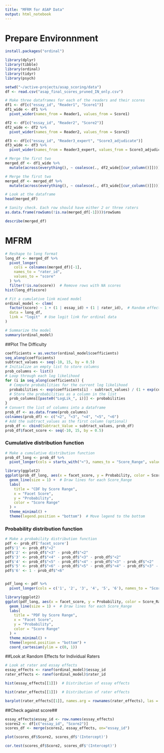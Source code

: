 ```yaml
---
title: "MFRM for ASAP Data"
output: html_notebook
---
```


# Prepare Environnment
```r
install.packages("ordinal")

library(dplyr)
library(tibble)
library(ordinal)
library(tidyr)
library(psych)
```

```r
setwd("~/active-projects/asap_scoring/data")
df <- read.csv("asap_final_scores_pruned_IN_only.csv")
```

```r
# Make three dataframes for each of the readers and their scores
df1 <- df[c("essay_id", "Reader1", "Score1")]
df1_wide <- df1 %>%
  pivot_wider(names_from = Reader1, values_from = Score1)

df2 <- df[c("essay_id", "Reader2", "Score2")]
df2_wide <- df2 %>%
  pivot_wider(names_from = Reader2, values_from = Score2)

df3 <- df[c("essay_id", "Reader3_expert", "Score3_adjudicate")]
df3_wide <- df3 %>%
  pivot_wider(names_from = Reader3_expert, values_from = Score3_adjudicate)

# Merge the first two
merged_df <- df1_wide %>%
  mutate(across(everything(), ~ coalesce(., df2_wide[[cur_column()]])))

# Merge the first two
merged_df <- merged_df %>%
  mutate(across(everything(), ~ coalesce(., df3_wide[[cur_column()]])))

# Look at the dataframe
head(merged_df)
```
```r
# Sanity check. Each row should have either 2 or three raters
as.data.frame(rowSums(!is.na(merged_df[-1])))$rowSums
```

```r
describe(merged_df)
```

# MFRM

```r
# Reshape to long format
long_df <- merged_df %>%
  pivot_longer(
    cols = colnames(merged_df)[-1],
    names_to = "rater_id",
    values_to = "score"
  ) %>%
  filter(!is.na(score))  # Remove rows with NA scores
hist(long_df$score)
```


```r
# Fit a cumulative link mixed model
ordinal_model <- clmm(
  factor(score) ~ 1 + (1 | essay_id) + (1 | rater_id),  # Random effects for essays and raters
  data = long_df,
  link = "logit"  # Use logit link for ordinal data
)

# Summarize the model
summary(ordinal_model)
```


##Plot The Difficulty
```r
coefficients = as.vector(ordinal_model$coefficients)
seq_along(coefficients)
subtract_values <- seq(-10, 15, by = 0.5)
# Initialize an empty list to store columns
prob_columns <- list()
# Loop through each log likelihood
for (i in seq_along(coefficients)) {
  # Compute probabilities for the current log likelihood
  probabilities <- exp(coefficients[i] - subtract_values) / (1 + exp(coefficients[i] - subtract_values))
  # Store the probabilities as a column in the list
  prob_columns[[paste0("LogLik_", i)]] <- probabilities
}
# Convert the list of columns into a dataframe
prob_df <- as.data.frame(prob_columns)
colnames(prob_df) <- c("<2", "<3", "<4", "<5", "<6")
# Add the subtract_values as the first column (optional)
prob_df <- cbind(Subtract_Value = subtract_values, prob_df)
prob_df$facet_score <- seq(-10, 15, by = 0.5)
```
### Cumulative distribution function
```r
# Make a cumulative distribution function
prob_df_long <- prob_df %>%
  pivot_longer(cols = starts_with("<"), names_to = "Score_Range", values_to = "Probability")

library(ggplot2)
ggplot(prob_df_long, aes(x = facet_score, y = Probability, color = Score_Range)) +
  geom_line(size = 1) +  # Draw lines for each Score_Range
  labs(
    title = "CDF by Score Range",
    x = "Facet Score",
    y = "Probability",
    color = "Score Range"
  ) +
  theme_minimal() +
  theme(legend.position = "bottom")  # Move legend to the bottom
```
### Probability distribution function
```r
# Make a probability distribution function
pdf <- prob_df['facet_score']
pdf$'1' <- prob_df$"<2"
pdf$'2' <- prob_df$"<3" - prob_df$"<2" 
pdf$'3' <- prob_df$"<4" - prob_df$"<3" - prob_df$"<2" 
pdf$'4' <- prob_df$"<5" - prob_df$"<4" - prob_df$"<3" - prob_df$"<2" 
pdf$'5' <- prob_df$"<6" - prob_df$"<5" - prob_df$"<4" - prob_df$"<3" - prob_df$"<2" 
pdf$'6' <- 1 - prob_df$"<6"


pdf_long <- pdf %>%
  pivot_longer(cols = c('1', '2', '3', '4', '5', '6'), names_to = "Score_Range", values_to = "Probability")

library(ggplot2)
ggplot(pdf_long, aes(x = facet_score, y = Probability, color = Score_Range)) +
  geom_line(size = 1) +  # Draw lines for each Score_Range
  labs(
    title = "PDF by Score Range",
    x = "Facet Score",
    y = "Probability",
    color = "Score Range"
  ) +
  theme_minimal() +
  theme(legend.position = "bottom") +
  coord_cartesian(ylim = c(0, 1))
```

##Look at Random Effects for Individual Raters

```r
# Look at rater and essay effects
essay_effects <- ranef(ordinal_model)$essay_id
rater_effects <- ranef(ordinal_model)$rater_id
```


```r
hist(essay_effects[[1]])  # Distribution of essay effects
```


```r
hist(rater_effects[[1]])  # Distribution of rater effects
```


```r
barplot(rater_effects[[1]], names.arg = rownames(rater_effects), las = 2, main = "Rater Effects")
```



##Check against score##

```r
essay_effects$essay_id <- row.names(essay_effects)
scores2 <- df[c("essay_id", "Score2")]
scores_df <- merge(scores2, essay_effects, on="essay_id")
```

```r
plot(scores_df$Score2, scores_df$'(Intercept)')
```

```r
cor.test(scores_df$Score2, scores_df$'(Intercept)')
```
